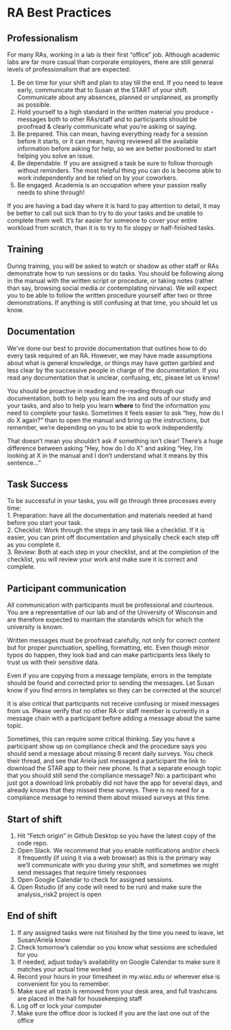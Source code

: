 # RA Best Practices

## Professionalism
For many RAs, working in a lab is their first "office" job. Although academic labs are far more casual than corporate employers, there are still general levels of professionalism that are expected:

1. Be on time for your shift and plan to stay till the end. If you need to leave early, communicate that to Susan at the START of your shift. Communicate about any absences, planned or unplanned, as promptly as possible.
2. Hold yourself to a high standard in the written material you produce - messages both to other RAs/staff and to participants should be proofread & clearly communicate what you're asking or saying. 
3. Be prepared. This can mean, having everything ready for a session before it starts, or it can mean, having reviewed all the available information before asking for help, so we are better positioned to start helping you solve an issue.
4. Be dependable. If you are assigned a task be sure to follow thorough without reminders. The most helpful thing you can do is become able to work independently and be relied on by your coworkers.
5. Be engaged. Academia is an occupation where your passion really needs to shine through! 

If you are having a bad day where it is hard to pay attention to detail, it may be better to call out sick than to try to do your tasks and be unable to complete them well. It's far easier for someone to cover your entire workload from scratch, than it is to try to fix sloppy or half-finished tasks.


## Training
During training, you will be asked to watch or shadow as other staff or RAs demonstrate how to run sessions or do tasks. You should be following along in the manual with the written script or procedure, or taking notes (rather than say, browsing social media or contemplating nirvana). We will expect you to be able to follow the written procedure yourself after two or three demonstrations. If anything is still confusing at that time, you should let us know.

## Documentation
We've done our best to provide documentation that outlines how to do every task required of an RA. However, we may have made assumptions about what is general knowledge, or things may have gotten garbled and less clear by the successive people in charge of the documentation. If you read any documentation that is unclear, confusing, etc, please let us know!

You should be proactive in reading and re-reading through our documentation, both to help you learn the ins and outs of our study and your tasks, and also to help you learn **where** to find the information you need to complete your tasks. Sometimes it feels easier to ask "hey, how do I do X again?" than to open the manual and bring up the instructions, but remember, we're depending on you to be able to work independently. 

That doesn't mean you shouldn't ask if something isn't clear! There's a huge difference between asking "Hey, how do I do X" and asking "Hey, I'm looking at X in the manual and I don't understand what it means by this sentence..."

## Task Success
To be successful in your tasks, you will go through three processes every time:  
1. Preparation: have all the documentation and materials needed at hand before you start your task.  
2. Checklist: Work through the steps in any task like a checklist. If it is easier, you can print off documentation and physically check each step off as you complete it.  
3. Review: Both at each step in your checklist, and at the completion of the checklist, you will review your work and make sure it is correct and complete.  

## Participant communication
All communication with participants must be professional and courteous. You are a representative of our lab and of the University of Wisconsin and are therefore expected to maintain the standards which for which the university is known.

Written messages must be proofread carefully, not only for correct content but for proper punctuation, spelling, formatting, etc. Even though minor typos do happen, they look bad and can make participants less likely to trust us with their sensitive data. 

Even if you are copying from a message template, errors in the template should be found and corrected prior to sending the messages. Let Susan know if you find errors in templates so they can be corrected at the source!

It is also critical that participants not receive confusing or mixed messages from us. Please verify that no other RA or staff member is currently in a message chain with a participant before adding a message about the same topic. 

Sometimes, this can require some critical thinking. Say you have a participant show up on compliance check and the procedure says you should send a message about missing 8 recent daily surveys. You check their thread, and see that Ariela just messaged a participant the link to download the STAR app to their new phone. Is that a separate enough topic that you should still send the compliance message? No: a participant who just got a download link probably did not have the app for several days, and already knows that they missed these surveys. There is no need for a compliance message to remind them about missed surveys at this time.


## Start of shift
1. Hit "Fetch origin" in Github Desktop so you have the latest copy of the code repo.
2. Open Slack. We recommend that you enable notifications and/or check it frequently (if using it via a web browser) as this is the primary way we'll communicate with you during your shift, and sometimes we might send messages that require timely responses
3. Open Google Calendar to check for assigned sessions. 
4. Open Rstudio (if any code will need to be run) and make sure the analysis_risk2 project is open


## End of shift
1. If any assigned tasks were not finished by the time you need to leave, let Susan/Ariela know
2. Check tomorrow's calendar so you know what sessions are scheduled for you
3. If needed, adjust today's availability on Google Calendar to make sure it matches your actual time worked
4. Record your hours in your timesheet in my.wisc.edu or wherever else is convenient for you to remember.
5. Make sure all trash is removed from your desk area, and full trashcans are placed in the hall for housekeeping staff
6. Log off or lock your computer
7. Make sure the office door is locked if you are the last one out of the office
